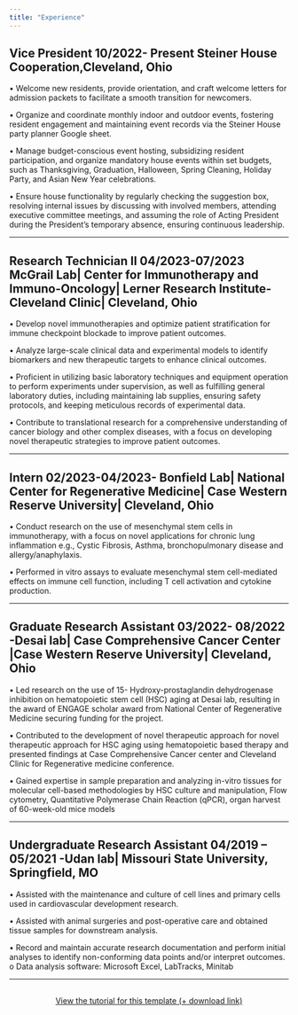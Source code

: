 ```yaml
---
title: "Experience"
---
```



## Vice President                                                                      10/2022- Present Steiner House Cooperation,Cleveland, Ohio

•	Welcome new residents, provide orientation, and craft welcome letters for admission packets to facilitate a smooth transition for newcomers.

•	Organize and coordinate monthly indoor and outdoor events, fostering resident engagement and maintaining event records via the Steiner House party planner Google sheet.

•	Manage budget-conscious event hosting, subsidizing resident participation, and organize mandatory house events within set budgets, such as Thanksgiving, Graduation, Halloween, Spring Cleaning, Holiday Party, and Asian New Year celebrations.

•	Ensure house functionality by regularly checking the suggestion box, resolving internal issues by discussing with involved members, attending executive committee meetings, and assuming the role of Acting President during the President's temporary absence, ensuring continuous leadership.

----


## Research Technician II                                                              04/2023-07/2023 McGrail Lab| Center for Immunotherapy and Immuno-Oncology| Lerner Research Institute-Cleveland Clinic| Cleveland, Ohio 

•	Develop novel immunotherapies and optimize patient stratification for immune checkpoint blockade to improve patient outcomes.

•	Analyze large-scale clinical data and experimental models to identify biomarkers and new therapeutic targets to enhance clinical outcomes. 

•	Proficient in utilizing basic laboratory techniques and equipment operation to perform experiments under supervision, as well as fulfilling general laboratory duties, including maintaining lab supplies, ensuring safety protocols, and keeping meticulous records of experimental data. 

•	Contribute to translational research for a comprehensive understanding of cancer biology and other complex diseases, with a focus on developing novel therapeutic strategies to improve patient outcomes. 

----


## Intern                                                                               02/2023-04/2023- Bonfield Lab| National Center for Regenerative Medicine| Case Western Reserve University| Cleveland, Ohio 

•	Conduct research on the use of mesenchymal stem cells in immunotherapy, with a focus on novel applications for chronic lung inflammation e.g., Cystic Fibrosis, Asthma, bronchopulmonary disease and allergy/anaphylaxis. 

•	Performed in vitro assays to evaluate mesenchymal stem cell-mediated effects on immune cell function, including T cell activation and cytokine production. 

----


## Graduate Research Assistant                                                         03/2022- 08/2022 -Desai lab| Case Comprehensive Cancer Center |Case Western Reserve University| Cleveland, Ohio 

•	Led research on the use of 15- Hydroxy-prostaglandin dehydrogenase inhibition on hematopoietic stem cell (HSC) aging at Desai lab, resulting in the award of ENGAGE scholar award from National Center of Regenerative Medicine securing funding for the project. 

•	Contributed to the development of novel therapeutic approach for novel therapeutic approach for HSC aging using hematopoietic based therapy and presented findings at Case Comprehensive Cancer center and Cleveland Clinic for Regenerative medicine conference. 

• 	Gained expertise in sample preparation and analyzing in-vitro tissues for molecular cell-based methodologies by HSC culture and manipulation, Flow cytometry, Quantitative Polymerase Chain Reaction (qPCR), organ harvest of 60-week-old mice models 

----


## Undergraduate Research Assistant 	                                                 04/2019 – 05/2021 -Udan lab| Missouri State University, Springfield, MO  

•	Assisted with the maintenance and culture of cell lines and primary cells used in cardiovascular development research. 

•	Assisted with animal surgeries and post-operative care and obtained tissue samples for downstream analysis.   

•	Record and maintain accurate research documentation and perform initial analyses to identify non-conforming data points and/or interpret outcomes. 
o Data analysis software: Microsoft Excel, LabTracks, Minitab 

----


```{=html}
<div  style="margin: 30px; text-align: center;">
<a class="btn btn-primary" href="https://www.marvinschmitt.com/blog/website-tutorial-quarto/" role="button" target="_blank" style="padding: 15px 30px;">View the tutorial for this template (+ download link)</a>
</div>
```